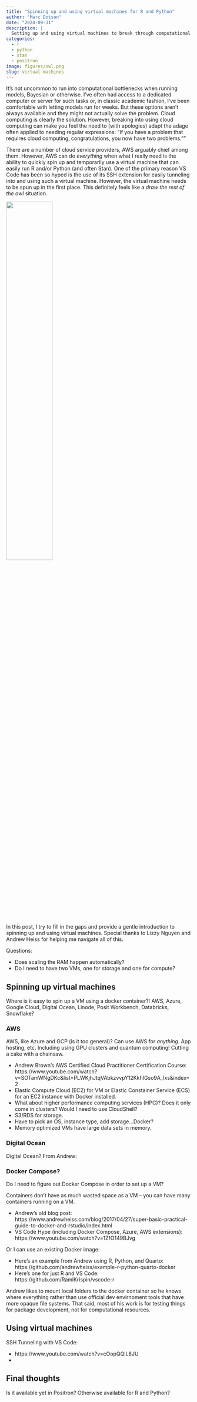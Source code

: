 ```yaml
---
title: "Spinning up and using virtual machines for R and Python"
author: "Marc Dotson"
date: "2024-09-31"
description: |
  Setting up and using virtual machines to break through computational bottlenecks can be challenging. This post is designed as a gentle introduction.
categories:
  - r
  - python
  - stan
  - positron
image: figures/owl.png
slug: virtual-machines
---
```


It's not uncommon to run into computational bottlenecks when running models, Bayesian or otherwise. I've often had access to a dedicated computer or server for such tasks or, in classic academic fashion, I've been comfortable with letting models run for weeks. But these options aren't always available and they might not actually solve the problem. Cloud computing is clearly the solution. However, breaking into using cloud computing can make you feel the need to (with apologies) adapt the adage often applied to needing regular expressions: "If you have a problem that requires cloud computing, congratulations, you now have two problems.""

There are a number of cloud service providers, AWS arguably chief among them. However, AWS can do *everything* when what I really need is the ability to quickly spin up and temporarily use a virtual machine that can easily run R and/or Python (and often Stan). One of the primary reason VS Code has been so hyped is the use of its SSH extension for easily tunneling into and using such a virtual machine. However, the virtual machine needs to be spun up in the first place. This definitely feels like a *draw the rest of the owl* situation.

![](figures/owl.png){width=50% fig-align="center"}

In this post, I try to fill in the gaps and provide a gentle introduction to spinning up and using virtual machines. Special thanks to Lizzy Nguyen and Andrew Heiss for helping me navigate all of this.

Questions:

- Does scaling the RAM happen automatically?
- Do I need to have two VMs, one for storage and one for compute?

## Spinning up virtual machines

Where is it easy to spin up a VM using a docker container?! AWS, Azure, Google Cloud, Digital Ocean, Linode, Posit Workbench, Databricks, Snowflake?

### AWS

AWS, like Azure and GCP (is it too general)? Can use AWS for *anything*. App hosting, etc. Including using GPU clusters and quantum computing! Cutting a cake with a chainsaw.

- Andrew Brown's AWS Certified Cloud Practitioner Certification Course: https://www.youtube.com/watch?v=SOTamWNgDKc&list=PLWKjhJtqVAbkzvvpY12KkfiIGso9A_Ixs&index=2
- Elastic Compute Cloud (EC2) for VM or Elastic Constainer Service (ECS) for an EC2 instance with Docker installed.
- What about higher performance computing services (HPC)? Does it only come in clusters? Would I need to use CloudShell?
- S3/RDS for storage.
- Have to pick an OS, instance type, add storage...Docker?
- Memory optimized VMs have large data sets in memory.

### Digital Ocean

Digital Ocean? From Andrew:



### Docker Compose?

Do I need to figure out Docker Compose in order to set up a VM?

Containers don't have as much wasted space as a VM -- you can have many containers running on a VM.

- Andrew's old blog post: https://www.andrewheiss.com/blog/2017/04/27/super-basic-practical-guide-to-docker-and-rstudio/index.html
- VS Code Hype (including Docker Compose, Azure, AWS extensions): https://www.youtube.com/watch?v=1ZfO149BJvg

Or I can use an existing Docker image:

- Here's an example from Andrew using R, Python, and Quarto: https://github.com/andrewheiss/example-r-python-quarto-docker
- Here's one for just R and VS Code: https://github.com/RamiKrispin/vscode-r

Andrew likes to mount local folders to the docker container so he knows where everything rather than use official dev envirnoment tools that have more opaque file systems. That said, most of his work is for testing things for package development, not for computational resources.

## Using virtual machines

SSH Tunneling with VS Code:

- https://www.youtube.com/watch?v=cOopQQIL8JU
- 

## Final thoughts

Is it available yet in Positron? Otherwise available for R and Python?

